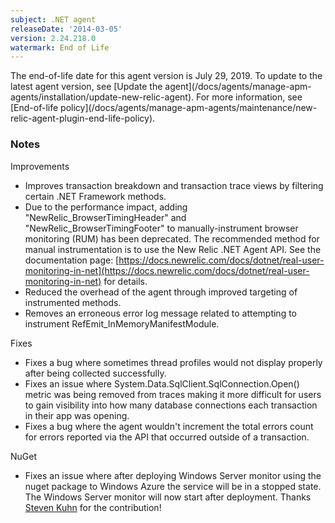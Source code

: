 ```yaml
---
subject: .NET agent
releaseDate: '2014-03-05'
version: 2.24.218.0
watermark: End of Life
---
```


<Callout variant="important">
  The end-of-life date for this agent version is July 29, 2019. To update to the latest agent version, see [Update the agent](/docs/agents/manage-apm-agents/installation/update-new-relic-agent). For more information, see [End-of-life policy](/docs/agents/manage-apm-agents/maintenance/new-relic-agent-plugin-end-life-policy).
</Callout>

### Notes

Improvements

* Improves transaction breakdown and transaction trace views by filtering certain .NET Framework methods.
* Due to the performance impact, adding "NewRelic_BrowserTimingHeader" and "NewRelic_BrowserTimingFooter" to manually-instrument browser monitoring (RUM) has been deprecated. The recommended method for manual instrumentation is to use the New Relic .NET Agent API. See the documentation page: [https://docs.newrelic.com/docs/dotnet/real-user-monitoring-in-net](https://docs.newrelic.com/docs/dotnet/real-user-monitoring-in-net) for details.
* Reduced the overhead of the agent through improved targeting of instrumented methods.
* Removes an erroneous error log message related to attempting to instrument RefEmit_InMemoryManifestModule.

Fixes

* Fixes a bug where sometimes thread profiles would not display properly after being collected successfully.
* Fixes an issue where System.Data.SqlClient.SqlConnection.Open() metric was being removed from traces making it more difficult for users to gain visibility into how many database connections each transaction in their app was opening.
* Fixes a bug where the agent wouldn't increment the total errors count for errors reported via the API that occurred outside of a transaction.

NuGet

* Fixes an issue where after deploying Windows Server monitor using the nuget package to Windows Azure the service will be in a stopped state. The Windows Server monitor will now start after deployment. Thanks [Steven Kuhn](https://github.com/chartek) for the contribution!
